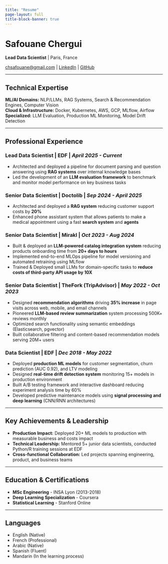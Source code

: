 ```yaml
---
title: "Resume"
page-layout: full
title-block-banner: true
---
```


# Safouane Chergui
**Lead Data Scientist** | Paris, France

[chsafouane@gmail.com](mailto:chsafouane@gmail.com) | [LinkedIn](https://www.linkedin.com/in/safouanechergui) | [GitHub](https://github.com/chsafouane)

---

## Technical Expertise

**ML/AI Domains:** NLP/LLMs, RAG Systems, Search & Recommendation Engines, Computer Vision  
**Cloud & Infrastructure:** Docker, Kubernetes, AWS, GCP, MLflow, Airflow  
**Specialized:** LLM Evaluation, Production ML Monitoring, Model Drift Detection

---

## Professional Experience

### **Lead Data Scientist** | EDF | *April 2025 - Current*
- Architected and deployed a pipeline for document parsing and question answering using **RAG systems** over internal knowledge bases
- Led the development of an **LLM evaluation framework** to benchmark and monitor model performance on key business tasks

### **Senior Data Scientist** | Doctolib | *Sep 2024 - April 2025*
- Architected and deployed a **RAG system** reducing customer support costs by **20%**
- Enhanced phone assistant system that allows patients to make a medical appointment using a fast **search system** and **agents**

### **Senior Data Scientist** | Mirakl | *Oct 2023 - Aug 2024*
- Built & deployed an **LLM-powered catalog integration system** reducing products onboarding time from **20+ days to hours**
- Implemented end-to-end MLOps pipeline for model versioning and automated retraining using MLflow
- Trained & Deployed small LLMs for domain-specific tasks to **reduce costs of third-party API usage by 10X**

### **Senior Data Scientist** | TheFork (TripAdvisor) | *May 2022 - Oct 2023*
- Designed **recommendation algorithms** driving **35% increase** in page visits across web, mobile, and email channels
- Pioneered **LLM-based review summarization** system processing 500K+ reviews monthly
- Optimized search functionality using semantic embeddings (Elasticsearch, pgvector)
- Built collaborative filtering and content-based recommendation models serving 20M+ users

### **Data Scientist** | EDF | *Dec 2018 - May 2022*
- Deployed **production ML models** for customer segmentation, churn prediction (AUC 0.92), and LTV modeling
- Designed **real-time drift detection system** monitoring 15+ models in production environment
- Built A/B testing framework and interactive dashboard reducing experiment analysis time by 60%
- Developed predictive maintenance models using **signal processing and deep learning** (CNN/RNN architectures)

---

## Key Achievements & Leadership

- **Production Impact:** Deployed 20+ ML models to production with measurable business and costs impact
- **Technical Leadership:** Mentored 5+ junior data scientists, conducted Python/R training sessions at EDF
- **Cross-functional Collaboration:** Led projects spanning engineering, product, and business teams

---

## Education & Certifications

- **MSc Engineering** - INSA Lyon (2013-2018)
- **Deep Learning Specialization** - Coursera
- **Statistical Learning** - Stanford Online

---

## Languages
- English (Native)
- French (Professional)
- Arabic (Native)
- Spanish (Fluent)
- Mandarin (In the learning process)